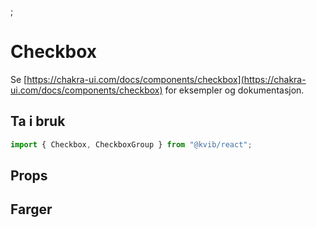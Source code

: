 
<Meta of={CheckboxStories} />;

# Checkbox

Se [https://chakra-ui.com/docs/components/checkbox](https://chakra-ui.com/docs/components/checkbox) for eksempler og dokumentasjon.

## Ta i bruk

```jsx
import { Checkbox, CheckboxGroup } from "@kvib/react";
```

## Props

<Canvas of={CheckboxStories.Checkbox} />
<Controls of={CheckboxStories.Checkbox} />

## Farger

<Canvas of={CheckboxStories.CheckboxColors} />
